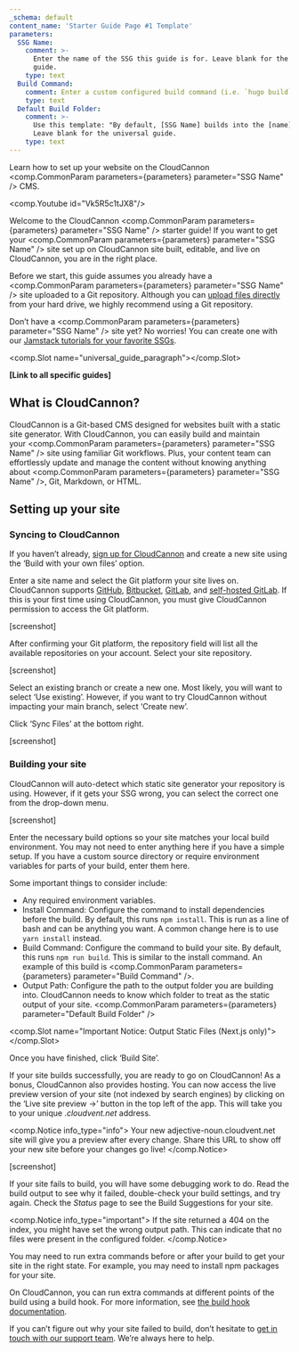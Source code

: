 ```yaml
---
_schema: default
content_name: 'Starter Guide Page #1 Template'
parameters:
  SSG Name:
    comment: >-
      Enter the name of the SSG this guide is for. Leave blank for the universal
      guide.
    type: text
  Build Command:
    comment: Enter a custom configured build command (i.e. `hugo build`).
    type: text
  Default Build Folder:
    comment: >-
      Use this template: "By default, [SSG Name] builds into the [name] folder."
      Leave blank for the universal guide.
    type: text
---
```

Learn how to set up your website on the CloudCannon <comp.CommonParam parameters={parameters} parameter="SSG Name" /> CMS.

<comp.Youtube id="Vk5R5c1tJX8"/>

Welcome to the CloudCannon <comp.CommonParam parameters={parameters} parameter="SSG Name" /> starter guide! If you want to get your <comp.CommonParam parameters={parameters} parameter="SSG Name" /> site set up on CloudCannon site built, editable, and live on CloudCannon, you are in the right place.

Before we start, this guide assumes you already have a <comp.CommonParam parameters={parameters} parameter="SSG Name" /> site uploaded to a Git repository. Although you can [upload files directly](https://cloudcannon.com/documentation/articles/add-files-with-direct-upload/) from your hard drive, we highly recommend using a Git repository.

Don’t have a <comp.CommonParam parameters={parameters} parameter="SSG Name" /> site yet? No worries! You can create one with our [Jamstack tutorials for your favorite SSGs](https://cloudcannon.com/tutorials/).

<comp.Slot name="universal_guide_paragraph"></comp.Slot>

**\[Link to all specific guides\]**&nbsp;

## What is CloudCannon?

CloudCannon is a Git-based CMS designed for websites built with a static site generator. With CloudCannon, you can easily build and maintain your&nbsp;<comp.CommonParam parameters={parameters} parameter="SSG Name" /> site using familiar Git workflows. Plus, your content team can effortlessly update and manage the content without knowing anything about&nbsp;<comp.CommonParam parameters={parameters} parameter="SSG Name" />, Git, Markdown, or HTML.

## Setting up your site

### Syncing to CloudCannon

If you haven’t already,&nbsp;[sign up for CloudCannon](https://app.cloudcannon.com/register)&nbsp;and create a new site using the ‘Build with your own files’ option.

Enter a site name and select the Git platform your site lives on. CloudCannon supports&nbsp;[GitHub](https://cloudcannon.com/documentation/articles/connecting-a-github-repository-as-your-source/),&nbsp;[Bitbucket](https://cloudcannon.com/documentation/articles/connecting-a-bitbucket-respository-as-your-source/),&nbsp;[GitLab](https://cloudcannon.com/documentation/articles/connecting-a-gitlab-respository-as-your-source/), and&nbsp;[self-hosted GitLab](https://cloudcannon.com/documentation/articles/connecting-a-self-hosted-gitlab-repository-as-your-source/). If this is your first time using CloudCannon, you must give CloudCannon permission to access the Git platform.

\[screenshot\]

After confirming your Git platform, the repository field will list all the available repositories on your account. Select your site repository.

\[screenshot\]

Select an existing branch or create a new one. Most likely, you will want to select ‘Use existing’. However, if you want to try CloudCannon without impacting your main branch, select ‘Create new’.

Click ‘Sync Files’ at the bottom right.

\[screenshot\]

### Building your site

CloudCannon will auto-detect which static site generator your repository is using. However, if it gets your SSG wrong, you can select the correct one from the drop-down menu.

\[screenshot\]

Enter the necessary build options so your site matches your local build environment. You may not need to enter anything here if you have a simple setup. If you have a custom source directory or require environment variables for parts of your build, enter them here.

Some important things to consider include:

* Any required environment variables.
* Install Command: Configure the command to install dependencies before the build. By default, this runs `npm install`. This is run as a line of bash and can be anything you want. A common change here is to use `yarn install` instead.
* Build Command: Configure the command to build your site. By default, this runs `npm run build`. This is similar to the install command. An example of this build is&nbsp;<comp.CommonParam parameters={parameters} parameter="Build Command" />.
* Output Path: Configure the path to the output folder you are building into. CloudCannon needs to know which folder to treat as the static output of your site.&nbsp;<comp.CommonParam parameters={parameters} parameter="Default Build Folder" />

<comp.Slot name="Important Notice: Output Static Files (Next.js only)"></comp.Slot>

Once you have finished, click ‘Build Site’.

If your site builds successfully, you are ready to go on CloudCannon! As a bonus, CloudCannon also provides hosting. You can now access the live preview version of your site (not indexed by search engines) by clicking on the ‘Live site preview →’ button in the top left of the app. This will take you to your unique&nbsp;*.cloudvent.net*&nbsp;address.

<comp.Notice info_type="info">
  Your new adjective-noun.cloudvent.net site will give you a preview after every change. Share this URL to show off your new site before your changes go live!
</comp.Notice>

\[screenshot\]

If your site fails to build, you will have some debugging work to do. Read the build output to see why it failed, double-check your build settings, and try again. Check the&nbsp;*Status*&nbsp;page to see the Build Suggestions for your site.

<comp.Notice info_type="important">
  If the site returned a 404 on the index, you might have set the wrong output path. This can indicate that no files were present in the configured folder.
</comp.Notice>

You may need to run extra commands before or after your build to get your site in the right state. For example, you may need to install npm packages for your site.

On CloudCannon, you can run extra commands at different points of the build using a build hook. For more information, see&nbsp;[the build hook documentation](https://cloudcannon.com/documentation/articles/extending-your-build-process-with-hooks/).

If you can’t figure out why your site failed to build, don’t hesitate to&nbsp;[get in touch with our support team](https://cloudcannon.com/documentation/support/). We’re always here to help.
